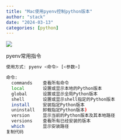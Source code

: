```yaml
---
title: "Mac使用pyenv控制python版本"
author: "stack"
date: "2024-03-13"
categories: [python]
---
```


![](../welcome/thumbnail.jpg)


pyenv常用指令

```bash
使用方式: pyenv <命令> [<参数>]

命令:
  commands    查看所有命令
  local       设置或显示本地的Python版本
  global      设置或显示全局Python版本
  shell       设置或显示shell指定的Python版本
  install     安装指定Python版本
  uninstall   卸载指定Python版本)
  version     显示当前的Python版本及其本地路径
  versions    查看所有已经安装的版本
  which       显示安装路径
复制代码
```





